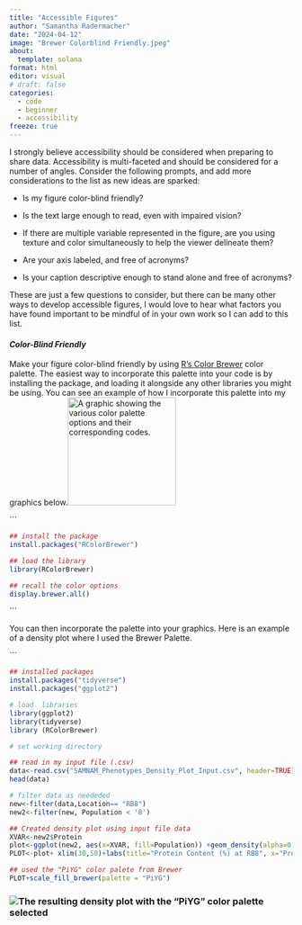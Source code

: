 ```yaml
---
title: "Accessible Figures"
author: "Samantha Radermacher"
date: "2024-04-12"
image: "Brewer Colorblind Friendly.jpeg"
about:
  template: solana
format: html
editor: visual
# draft: false
categories:
  - code
  - beginner
  - accessibility
freeze: true
---
```


I strongly believe accessibility should be considered when preparing to share data. Accessibility is multi-faceted and should be considered for a number of angles. Consider the following prompts, and add more considerations to the list as new ideas are sparked:

-   Is my figure color-blind friendly?

-   Is the text large enough to read, even with impaired vision?

-   If there are multiple variable represented in the figure, are you using texture and color simultaneously to help the viewer delineate them?

-   Are your axis labeled, and free of acronyms?

-   Is your caption descriptive enough to stand alone and free of acronyms?

These are just a few questions to consider, but there can be many other ways to develop accessible figures, I would love to hear what factors you have found important to be mindful of in your own work so I can add to this list.

#### ***Color-Blind Friendly***

Make your figure color-blind friendly by using [R's Color Brewer](https://r-graph-gallery.com/38-rcolorbrewers-palettes) color palette. The easiest way to incorporate this palette into your code is by installing the package, and loading it alongside any other libraries you might be using. You can see an example of how I incorporate this palette into my graphics below.![A graphic showing the various color palette options and their corresponding codes.](Brewer%20Colorblind%20Friendly.jpeg){width="2in"}

\`\`\`

```r
## install the package
install.packages("RColorBrewer")

## load the library
library(RColorBrewer)

## recall the color options
display.brewer.all()

```

\`\`\`

You can then incorporate the palette into your graphics. Here is an example of a density plot where I used the Brewer Palette.

\`\`\`

```r
## installed packages
install.packages("tidyverse")
install.packages("ggplot2")

# load  libraries
library(ggplot2)
library(tidyverse)
library (RColorBrewer)

# set working directory

## read in my input file (.csv) 
data<-read.csv("SAMNAM_Phenotypes_Density_Plot_Input.csv", header=TRUE)
head(data)

# filter data as neededed
new<-filter(data,Location== "RB8")
new2<-filter(new, Population < '8')

## Created density plot using input file data
XVAR<-new2$Protein
plot<-ggplot(new2, aes(x=XVAR, fill=Population)) +geom_density(alpha=0.5)+theme_minimal(base_size = 12, base_family = "TT Times New Roman")+theme(text = element_text(size=22)) 
PLOT<-plot+ xlim(30,50)+labs(title="Protein Content (%) at RB8", x="Protein Content (%)") + scale_fill_discrete(name="Population") 

## used the "PiYG" color palete from Brewer
PLOT+scale_fill_brewer(palette = "PiYG")

```

### ![The resulting density plot with the "PiYG" color palette selected](Images/Protein_Across_Populations_RB8.tiff)
